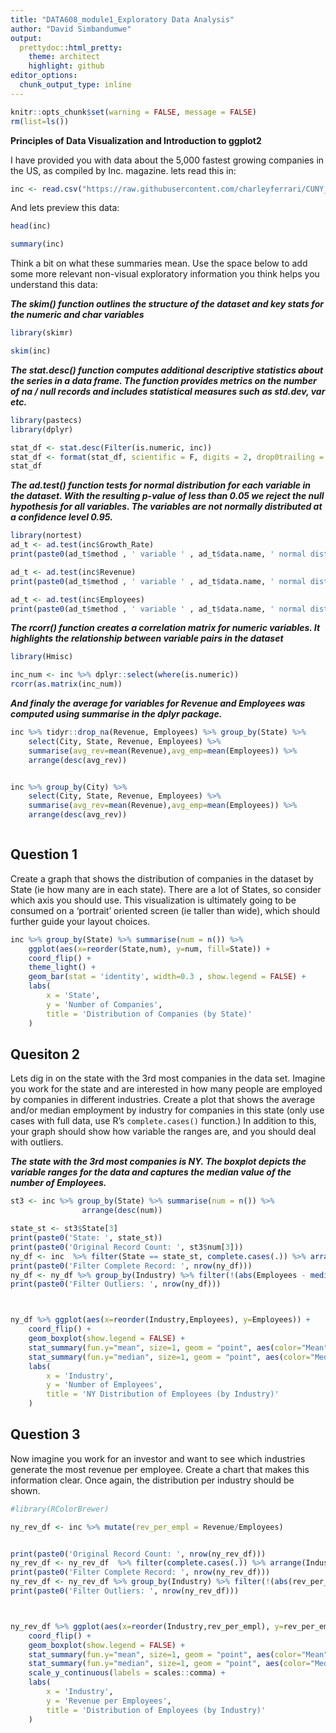 ```yaml
---
title: "DATA608_module1_Exploratory Data Analysis"
author: "David Simbandumwe"
output:
  prettydoc::html_pretty:
    theme: architect
    highlight: github
editor_options: 
  chunk_output_type: inline
---
```



```r

knitr::opts_chunk$set(warning = FALSE, message = FALSE) 
rm(list=ls())

```




**Principles of Data Visualization and Introduction to ggplot2**

I have provided you with data about the 5,000 fastest growing companies in the US, as compiled by Inc. magazine. lets read this in:

```r

inc <- read.csv("https://raw.githubusercontent.com/charleyferrari/CUNY_DATA_608/master/module1/Data/inc5000_data.csv", header= TRUE)

```

And lets preview this data:

```r

head(inc)

```



```r

summary(inc)

```

Think a bit on what these summaries mean. Use the space below to add some more relevant non-visual exploratory information you think helps you understand this data:

<b><i>
The skim() function outlines the structure of the dataset and key stats for the numeric and char variables
</i></b>

```r

library(skimr)

skim(inc)

```



<b><i>
The stat.desc() function computes additional descriptive statistics about the series in a data frame.  The function provides metrics on the number of na / null records and includes statistical measures such as std.dev, var etc.  
</i></b>

```r
library(pastecs)
library(dplyr)

stat_df <- stat.desc(Filter(is.numeric, inc))
stat_df <- format(stat_df, scientific = F, digits = 2, drop0trailing = TRUE)
stat_df

```


<b><i>
The ad.test() function tests for normal distribution for each variable in the dataset. With the resulting p-value of less than 0.05 we reject the null hypothesis for all variables. The variables are not normally distributed at a confidence level 0.95.  
</i></b>

```r

library(nortest)
ad_t <- ad.test(inc$Growth_Rate)
print(paste0(ad_t$method , ' variable ' , ad_t$data.name, ' normal distributed ', ad_t$p.value > 0.05 ))

ad_t <- ad.test(inc$Revenue)
print(paste0(ad_t$method , ' variable ' , ad_t$data.name, ' normal distributed ', ad_t$p.value > 0.05 ))

ad_t <- ad.test(inc$Employees)
print(paste0(ad_t$method , ' variable ' , ad_t$data.name, ' normal distributed ', ad_t$p.value > 0.05 ))


```


<b><i>
The rcorr() function creates a correlation matrix for numeric variables. It highlights the relationship between variable pairs in the dataset 
</i></b>


```r
library(Hmisc)

inc_num <- inc %>% dplyr::select(where(is.numeric))
rcorr(as.matrix(inc_num))

```

<b><i>
And finaly the average for variables for Revenue and Employees was computed using summarise in the dplyr package.
</i></b>

```r

inc %>% tidyr::drop_na(Revenue, Employees) %>% group_by(State) %>%
	select(City, State, Revenue, Employees) %>%
	summarise(avg_rev=mean(Revenue),avg_emp=mean(Employees)) %>% 
	arrange(desc(avg_rev))


inc %>% group_by(City) %>%
	select(City, State, Revenue, Employees) %>%
	summarise(avg_rev=mean(Revenue),avg_emp=mean(Employees)) %>% 
	arrange(desc(avg_rev))



```




## Question 1

Create a graph that shows the distribution of companies in the dataset by State (ie how many are in each state). There are a lot of States, so consider which axis you should use. This visualization is ultimately going to be consumed on a 'portrait' oriented screen (ie taller than wide), which should further guide your layout choices.

```r

inc %>% group_by(State) %>% summarise(num = n()) %>%
	ggplot(aes(x=reorder(State,num), y=num, fill=State)) +
	coord_flip() + 
	theme_light() +
    geom_bar(stat = 'identity', width=0.3 , show.legend = FALSE) +
	labs(
	    x = 'State', 
	    y = 'Number of Companies', 
	    title = 'Distribution of Companies (by State)'
	)


```

## Quesiton 2

Lets dig in on the state with the 3rd most companies in the data set. Imagine you work for the state and are interested in how many people are employed by companies in different industries. Create a plot that shows the average and/or median employment by industry for companies in this state (only use cases with full data, use R's `complete.cases()` function.) In addition to this, your graph should show how variable the ranges are, and you should deal with outliers.


<b><i>
The state with the 3rd most companies is NY. The boxplot depicts the variable ranges for the data and captures the median value of the number of Employees.
</i></b>



```r

st3 <- inc %>% group_by(State) %>% summarise(num = n()) %>%
				arrange(desc(num))

state_st <- st3$State[3]
print(paste0('State: ', state_st))
print(paste0('Original Record Count: ', st3$num[3]))
ny_df <- inc  %>% filter(State == state_st, complete.cases(.)) %>% arrange(Industry) %>% select(Name,Industry, Employees) 
print(paste0('Filter Complete Record: ', nrow(ny_df)))
ny_df <- ny_df %>% group_by(Industry) %>% filter(!(abs(Employees - median(Employees)) > 1.5*IQR(Employees)))
print(paste0('Filter Outliers: ', nrow(ny_df)))



ny_df %>% ggplot(aes(x=reorder(Industry,Employees), y=Employees)) +
	coord_flip() +
    geom_boxplot(show.legend = FALSE) +
	stat_summary(fun.y="mean", size=1, geom = "point", aes(color="Mean"))+
	stat_summary(fun.y="median", size=1, geom = "point", aes(color="Median"))+
	labs(
	    x = 'Industry', 
	    y = 'Number of Employees', 
	    title = 'NY Distribution of Employees (by Industry)'
	)


```





## Question 3

Now imagine you work for an investor and want to see which industries generate the most revenue per employee. Create a chart that makes this information clear. Once again, the distribution per industry should be shown.



```r

#library(RColorBrewer)

ny_rev_df <- inc %>% mutate(rev_per_empl = Revenue/Employees)


print(paste0('Original Record Count: ', nrow(ny_rev_df)))
ny_rev_df <- ny_rev_df  %>% filter(complete.cases(.)) %>% arrange(Industry) %>% select(Name, Industry, rev_per_empl, Revenue, Employees) 
print(paste0('Filter Complete Record: ', nrow(ny_rev_df)))
ny_rev_df <- ny_rev_df %>% group_by(Industry) %>% filter(!(abs(rev_per_empl - median(rev_per_empl)) > 1.5*IQR(rev_per_empl)))
print(paste0('Filter Outliers: ', nrow(ny_rev_df)))



ny_rev_df %>% ggplot(aes(x=reorder(Industry,rev_per_empl), y=rev_per_empl)) +
	coord_flip() +
    geom_boxplot(show.legend = FALSE) +
	stat_summary(fun.y="mean", size=1, geom = "point", aes(color="Mean"))+
	stat_summary(fun.y="median", size=1, geom = "point", aes(color="Median"))+
	scale_y_continuous(labels = scales::comma) +
	labs(
	    x = 'Industry', 
	    y = 'Revenue per Employees', 
	    title = 'Distribution of Employees (by Industry)'
	)



```




